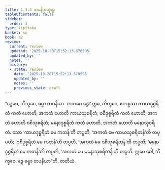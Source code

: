 ```yaml
---
title: 1.1.3 တပနီယသုတ္တ
tableOfContents: false
sidebar:
  order: 3
type: tipitaka
basket: su
book: a2
review:
  current: review
  updated: '2025-10-20T15:52:13.670595'
  updated_by: ''
  notes: ''
  history:
  - state: review
    date: '2025-10-20T15:52:13.670595'
    updated_by: ''
    notes: ''
    previous_state: draft
---
```



<DynamicBreadcrumb />


<ReviewStatus review={frontmatter.review} showDetails={true} />

<HypothesisAnnotation frontmatter={frontmatter} />

<Division number="3" book="a2" e="ch" v="15" p="51">

<Paragraph number="10" book="a2">
“ဒွေမေ, ဘိက္ခဝေ, ဓမ္မာ တပနီယာ. ကတမေ ဒွေ? ဣဓ, ဘိက္ခဝေ, ဧကစ္စဿ ကာယဒုစ္စရိတံ ကတံ ဟောတိ, အကတံ ဟောတိ ကာယသုစရိတံ; ဝစီဒုစ္စရိတံ ကတံ ဟောတိ; အကတံ ဟောတိ ဝစီသုစရိတံ; မနောဒုစ္စရိတံ ကတံ ဟောတိ, အကတံ ဟောတိ မနောသုစရိတံ. သော ‘ကာယဒုစ္စရိတံ မေ ကတန်’တိ တပ္ပတိ, ‘အကတံ မေ ကာယသုစရိတန်’တိ တပ္ပတိ; ‘ဝစီဒုစ္စရိတံ မေ ကတန်’တိ တပ္ပတိ, ‘အကတံ မေ ဝစီသုစရိတန်’တိ တပ္ပတိ; ‘မနောဒုစ္စရိတံ မေ ကတန်’တိ တပ္ပတိ, ‘အကတံ မေ မနောသုစရိတန်’တိ တပ္ပတိ. ဣမေ ခေါ, ဘိက္ခဝေ, ဒွေ ဓမ္မာ တပနီယာ”တိ.

</Paragraph>
</Division>

<Paragraph number="11" type="center" book="a2">
တတိယံ.
</Paragraph>